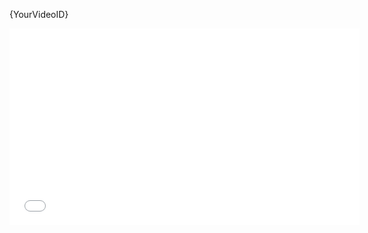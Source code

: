 
{YourVideoID}

<iframe 
    width="560" 
    height="315" 
    src={`https://www.youtube.com/watch?v=fNFzfwLM72c`} 
    title="YouTube video de ejemplo" 
    frameBorder="0" 
    allow="accelerometer; autoplay; clipboard-write; encrypted-media; gyroscope; picture-in-picture" 
    allowFullScreen
>
</iframe>